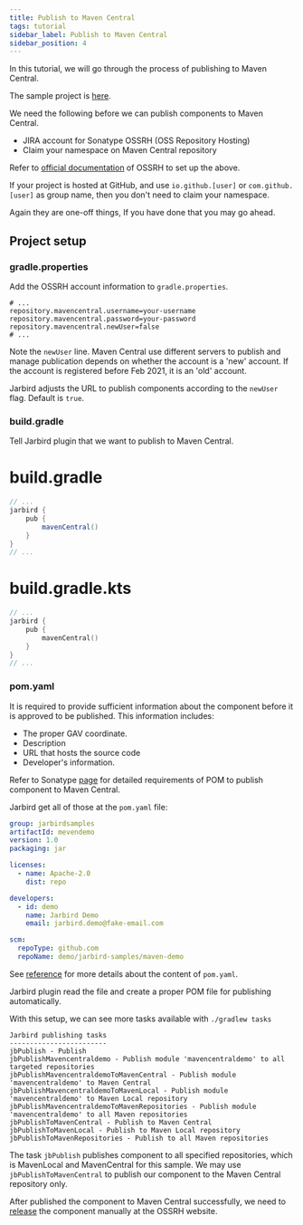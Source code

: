 ```yaml
---
title: Publish to Maven Central
tags: tutorial
sidebar_label: Publish to Maven Central
sidebar_position: 4
---
```

In this tutorial, we will go through the process of publishing to Maven Central.

The sample project is [here](https://github.com/hkhc/jarbird-samples/tree/master/mavencentral).

We need the following before we can publish components to Maven Central.

- JIRA account for Sonatype OSSRH (OSS Repository Hosting)
- Claim your namespace on Maven Central repository

Refer to [official documentation](https://central.sonatype.org/publish/publish-guide/#initial-setup) of OSSRH to set up the above.

If your project is hosted at GitHub, and use `io.github.[user]` or `com.github.[user]` as group name, then you don't need to claim your namespace.

Again they are one-off things, If you have done that you may go ahead.

## Project setup

### gradle.properties

Add the OSSRH account information to `gradle.properties`.

```properties title="~/.gradle/gradle.properties"
# ...
repository.mavencentral.username=your-username
repository.mavencentral.password=your-password
repository.mavencentral.newUser=false
# ...
```

Note the `newUser` line. Maven Central use different servers to publish and manage publication depends on whether the account is a 'new' account. If the account is registered before Feb 2021, it is an 'old' account.

Jarbird adjusts the URL to publish components according to the `newUser` flag. Default is `true`.

### build.gradle

Tell Jarbird plugin that we want to publish to Maven Central.

<!--tabs-->
# build.gradle
```groovy {4}
// ...
jarbird {
    pub {
        mavenCentral()
    }
}
// ...
```
# build.gradle.kts
```kotlin {4}
// ...
jarbird {
    pub {
        mavenCentral()
    }
}
// ...
```
<!--/tabs-->

### pom.yaml

It is required to provide sufficient information about the component before it is approved to be published. This information includes:

- The proper GAV coordinate.
- Description
- URL that hosts the source code
- Developer's information.

Refer to Sonatype [page](https://central.sonatype.org/pages/requirements.html#sufficient-metadata) for detailed requirements of POM to publish component to Maven Central.

Jarbird get all of those at the `pom.yaml` file:

``` yaml title="pom.yaml"
group: jarbirdsamples
artifactId: mevendemo
version: 1.0
packaging: jar

licenses:
  - name: Apache-2.0
    dist: repo

developers:
  - id: demo
    name: Jarbird Demo
    email: jarbird.demo@fake-email.com

scm:
  repoType: github.com
  repoName: demo/jarbird-samples/maven-demo

```

See [reference](../reference/pom) for more details about the content of `pom.yaml`.

Jarbird plugin read the file and create a proper POM file for publishing automatically.

With this setup, we can see more tasks available with `./gradlew tasks`

```text
Jarbird publishing tasks
------------------------
jbPublish - Publish
jbPublishMavencentraldemo - Publish module 'mavencentraldemo' to all targeted repositories
jbPublishMavencentraldemoToMavenCentral - Publish module 'mavencentraldemo' to Maven Central
jbPublishMavencentraldemoToMavenLocal - Publish module 'mavencentraldemo' to Maven Local repository
jbPublishMavencentraldemoToMavenRepositories - Publish module 'mavencentraldemo' to all Maven repositories
jbPublishToMavenCentral - Publish to Maven Central
jbPublishToMavenLocal - Publish to Maven Local repository
jbPublishToMavenRepositories - Publish to all Maven repositories
```

The task `jbPublish` publishes component to all specified repositories, which is MavenLocal and MavenCentral for this sample. We may use `jbPublishToMavenCentral`  to publish our component to the Maven Central repository only.

After published the component to Maven Central successfully, we need to [release](https://central.sonatype.org/publish/publish-guide/#releasing-to-central) the component manually at the OSSRH website.
